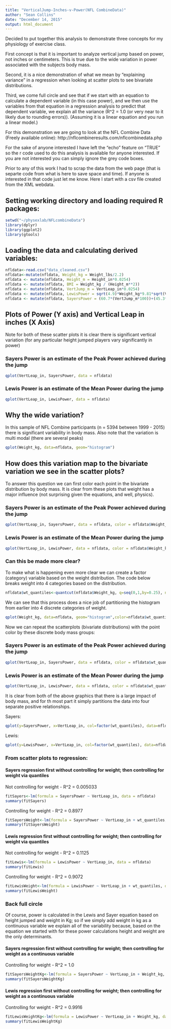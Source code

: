 ```yaml
---
title: "VerticalJump-Inches-v-Power(NFL CombineData)"
author: "Sean Collins"
date: "December 14, 2015"
output: html_document
---
```

Decided to put together this analysis to demonstrate three concepts for my physiology of exercise class. 

First concept is that it is important to analyze vertical jump based on power, not inches or centimeters. This is true due to the wide variation in power associated with the subjects body mass.

Second, it is a nice demonstration of what we mean by "explaining variance" in a regression when looking at scatter plots to see bivariate distributions.

Third, we come full circle and see that if we start with an equation to calculate a dependent variable (in this case power), and we then use the variables from that equation in a regression analysis to predict that dependent variable, we explain all the variance (R^2 = 1.0 (or very near to it likely due to rounding errors)). (Assuming it is a linear equation and you run a linear model.)

For this demonstration we are going to look at the NFL Combine Data (Freely available online): http://nflcombineresults.com/nflcombinedata.php

For the sake of anyone interested I have left the "echo" feature on "TRUE" so the r code used to do this analysis is available for anyone interested. If you are not interested you can simply ignore the grey code boxes.

Prior to any of this work I had to scrap the data from the web page (that is separte code from what is here to save space and time). If anyone is interested in that code just let me know. Here I start with a csv file created from the XML webdata.

## Setting working directory and loading required R packages:
```r
setwd("~/physexlab/NFLcombineData")
library(dplyr)
library(ggplot2)
library(gtools)
```

## Loading the data and calculating derived variables:

```r
nfldata<-read.csv("data_cleaned.csv")
nfldata<-mutate(nfldata, Weight_kg = Weight_lbs/2.2)
nfldata <- mutate(nfldata, Height_m = Height_in*0.0254)
nfldata <- mutate(nfldata, BMI = Weight_kg / (Height_m**2))
nfldata <- mutate(nfldata, VertJump_m = VertLeap_in*0.0254)
nfldata <- mutate(nfldata, LewisPower = sqrt(4.9)*Weight_kg*9.81*sqrt(VertJump_m))
nfldata <- mutate(nfldata, SayersPower = (60.7*(VertJump_m*100))+(45.3*Weight_kg-2055))

```

## Plots of Power (Y axis) and Vertical Leap in inches (X Axis)
Note for both of these scatter plots it is clear there is significant vertical variation (for any particular height jumped players vary significantly in power)

### Sayers Power is an estimate of the Peak Power achieved during the jump 
```r
qplot(VertLeap_in, SayersPower, data = nfldata)
```

### Lewis Power is an estimate of the Mean Power during the jump
```r
qplot(VertLeap_in, LewisPower, data = nfldata)
```

## Why the wide variation?
In this sample of NFL Combine participants (n = 5394 between 1999 - 2015) there is significant variability in body mass. Also note that the variation is multi modal (there are several peaks)

```r
qplot(Weight_kg, data=nfldata, geom="histogram")
```

## How does this variation map to the bivariate variation we see in the scatter plots?
To answer this question we can first color each point in the bivariate distribution by body mass. It is clear from these plots that weight has a major influence (not surprising given the equations, and well, physics). 


### Sayers Power is an estimate of the Peak Power achieved during the jump 
```r
qplot(VertLeap_in, SayersPower, data = nfldata, color = nfldata$Weight_kg)
```

### Lewis Power is an estimate of the Mean Power during the jump
```r
qplot(VertLeap_in, LewisPower, data = nfldata, color = nfldata$Weight_kg)
```

### Can this be made more clear? 
To make what is happening even more clear we can create a factor (category) variable based on the weight distribution. The code below breaks weight into 4 categories based on the distribution.
```r
nfldata$wt_quantiles<-quantcut(nfldata$Weight_kg, q=seq(0,1,by=0.25), na.rm=TRUE)
```

We can see that this process does a nice job of partitioning the histogram from earlier into 4 discrete categories of weight. 
```r
qplot(Weight_kg, data=nfldata, geom="histogram",color=nfldata$wt_quantiles)
```

Now we can repeat the scatterplots (bivariate distributions) with the point color by these discrete body mass groups:

### Sayers Power is an estimate of the Peak Power achieved during the jump 
```r
qplot(VertLeap_in, SayersPower, data = nfldata, color = nfldata$wt_quantiles)
```

### Lewis Power is an estimate of the Mean Power during the jump
```r
qplot(VertLeap_in, LewisPower, data = nfldata, color = nfldata$wt_quantiles)
```

It is clear from both of the above graphics that there is a large impact of body mass, and for th most part it simply partitions the data into four separate positive relationships.


Sayers:
```r
qplot(y=SayersPower, x=VertLeap_in, col=factor(wt_quantiles), data=nfldata) + stat_smooth(method=lm, formula=y~x)
```


Lewis:
```r
qplot(y=LewisPower, x=VertLeap_in, col=factor(wt_quantiles), data=nfldata) + stat_smooth(method=lm, formula=y~x)
```

### From scatter plots to regression:

#### Sayers regression first without controlling for weight; then controlling for weight via quantiles

Not controlling for weight - R^2 = 0.005033
```r
fitSayers<-lm(formula = SayersPower ~ VertLeap_in, data = nfldata)
summary(fitSayers)
```

Controlling for weight - R^2 = 0.8977
```r
fitSayersWeight<-lm(formula = SayersPower ~ VertLeap_in + wt_quantiles, data = nfldata)
summary(fitSayersWeight)
```

#### Lewis regression first without controlling for weight; then controlling for weight via quantiles

Not controlling for weight - R^2 = 0.1125
```r
fitLewis<-lm(formula = LewisPower ~ VertLeap_in, data = nfldata)
summary(fitLewis)
```

Controlling for weight - R^2 = 0.9072
```r
fitLewisWeight<-lm(formula = LewisPower ~ VertLeap_in + wt_quantiles, data = nfldata)
summary(fitLewisWeight)
```


### Back full circle

Of course, power is calculated in the Lewis and Sayer equation based on height jumped and weight in Kg; so if we simply add weight in kg as a continuous variable we explain all of the variability because, based on the equation we started with for these power calculations height and weight are the only determinants.

#### Sayers regression first without controlling for weight; then controlling for weight as a continuous variable

Controlling for weight - R^2 = 1.0
```r
fitSayersWeightKg<-lm(formula = SayersPower ~ VertLeap_in + Weight_kg, data = nfldata)
summary(fitSayersWeightKg)
```

#### Lewis regression first without controlling for weight; then controlling for weight as a continuous variable

Controlling for weight - R^2 = 0.9916
```r
fitLewisWeightKg<-lm(formula = LewisPower ~ VertLeap_in + Weight_kg, data = nfldata)
summary(fitLewisWeightKg)
```
